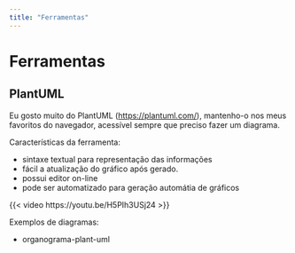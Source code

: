 ```yaml
---
title: "Ferramentas"
---
```


# Ferramentas

## PlantUML {#plant-uml}

Eu gosto muito do PlantUML (<https://plantuml.com/>), mantenho-o nos meus favoritos do navegador, acessível sempre que preciso fazer um diagrama.

Características da ferramenta:

-   sintaxe textual para representação das informações
-   fácil a atualização do gráfico após gerado.
-   possui editor on-line
-   pode ser automatizado para geração automátia de gráficos

{{< video https://youtu.be/H5PIh3USj24 >}}

Exemplos de diagramas:

- 
organograma-plant-uml
